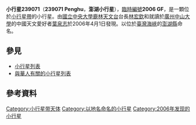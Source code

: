 {{Infobox planet
| bgcolour = #FFFFC0
| name = 澎湖（239071） 
| symbol = 
| image = 
| caption = 
| discovery = yes
| discovery_ref = 
| discoverer = [[林宏欽|林宏欽]]、[[葉泉志|葉泉志]]
| discovery_site = [[鹿林天文台|鹿林天文台]] 
| discovered = 2006年4月1日
| designations = yes
| mp_name = 澎湖（小行星239071）
| named_after = [[澎湖縣|澎湖縣]]
| alt_names = 2006 GF
| mp_category = [[小行星帶|主帶]]
| orbit_ref = <ref>[http://ssd.jpl.nasa.gov/sbdb.cgi?sstr=239071 239071 Penghu (2006 GF)]</ref>
| epoch = 2014年5月23日
| aphelion = {{convert|3.2063506|AU|km|3|abbr=on|lk=out}}
| perihelion = {{convert|2.227241522718853|AU|km|3|abbr=on}}
| semimajor = {{convert|2.42276900042886|AU|km|3|abbr=on}}
| eccentricity = 0.08070413550585979	
| period = 1377.420172983532 [[日|日]]<br />3.77 [[儒略年|儒略年]]
| avg_speed = 
| inclination = 5.127450631274185°
| asc_node = 160.7976672328193°
| mean_anomaly = 357.8846381739075°
| arg_peri = 97.55108168628757°
| satellites = 
| physical_characteristics = yes
| dimensions = 
| mass = 
| density = 
| surface_grav = 
| escape_velocity = 
| sidereal_day = 
| axial_tilt = 
| pole_ecliptic_lat = 
| pole_ecliptic_lon = 
| albedo = 
| temperatures= 
| temp_name1 = 
| mean_temp_1 = 
| max_temp_1 = 
| temp_name2 = 
| max_temp_2 = 
| spectral_type = 
| abs_magnitude = 17.1
}}

'''小行星239071'''（'''239071 Penghu'''，'''澎湖小行星'''），[[天文學臨時編號|臨時編號]]'''2006 GF'''，是一顆位於[[小行星帶|小行星帶]]的小行星。由[[國立中央大學|國立中央大學]][[鹿林天文台|鹿林天文台]]台長[[林宏欽|林宏欽]]和就讀於[[廣州|廣州]][[中山大學|中山大學]]的中國天文愛好者[[葉泉志|葉泉志]]於2006年4月1日發現。以位於[[臺灣海峽|臺灣海峽]]的[[澎湖縣|澎湖縣]]命名。

== 參見 ==
* [[小行星列表|小行星列表]]
* [[與華人有關的小行星列表|與華人有關的小行星列表]]

== 參考資料 ==
{{Reflist}}
<references/>


{{Minor Planet Number|[[小行星239070|小行星239070]]|[[小行星239072|小行星239072]]}}

{{小天體}}
{{beltasteroid-stub}}

[[Category:小行星带天体|Category:小行星带天体]]
[[Category:以地名命名的小行星|Category:以地名命名的小行星]]
[[Category:2006年发现的小行星|Category:2006年发现的小行星]]